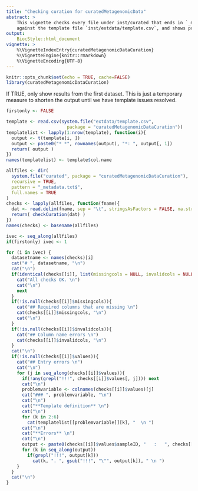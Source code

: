 ```yaml
---
title: "Checking curation for curatedMetagenomicData"
abstract: >
    This vignette checks every file under inst/curated that ends in `_metadata.txt`
    against the template file `inst/extdata/template.csv`, and shows problems found.
output:
    BiocStyle::html_document
vignette: >
    %\VignetteIndexEntry{curatedMetagenomicDataCuration}
    %\VignetteEngine{knitr::rmarkdown}
    %\VignetteEncoding{UTF-8}
---
```


```r
knitr::opts_chunk$set(echo = TRUE, cache=FALSE)
library(curatedMetagenomicDataCuration)
```

If TRUE, only show results from the first dataset. This is just a temporary measure to shorten the output until we have template issues resolved.
```r
firstonly <- FALSE
```

```r
template <- read.csv(system.file("extdata/template.csv",
                       package = "curatedMetagenomicDataCuration"))
templatelist <- lapply(1:nrow(template), function(i){
  output <- t(template[i, ])
  output <- paste0("* *", rownames(output), "*: ", output[, 1])
  return( output )
})
names(templatelist) <- template$col.name
```

```r
allfiles <- dir(
  system.file("curated", package = "curatedMetagenomicDataCuration"),
  recursive = TRUE,
  pattern = "_metadata.txt$",
  full.names = TRUE
)
checks <- lapply(allfiles, function(fname){
  dat <- read.delim(fname, sep = "\t", stringsAsFactors = FALSE, na.strings = c("na", "NA"))
  return( checkCuration(dat) )
})
names(checks) <- basename(allfiles)
```

```r
ivec <- seq_along(allfiles)
if(firstonly) ivec <- 1

for (i in ivec) {
  datasetname <- names(checks)[i]
  cat("# ", datasetname, "\n")
  cat("\n")
  if(identical(checks[[i]], list(missingcols = NULL, invalidcols = NULL, values = NULL))){
    cat("All checks OK. \n")
    cat("\n")
    next
  }
  if(!is.null(checks[[i]]$missingcols)){
    cat("## Required columns that are missing \n")
    cat(checks[[i]]$missingcols, "\n")
    cat("\n")
  }
  if(!is.null(checks[[i]]$invalidcols)){
    cat("## Column name errors \n")
    cat(checks[[i]]$invalidcols, "\n")
  }
  cat("\n")
  if(!is.null(checks[[i]]$values)){
    cat("## Entry errors \n")
    cat("\n")
    for (j in seq_along(checks[[i]]$values)){
      if(!any(grepl("!!!", checks[[i]]$values[, j]))) next
      cat("\n")
      problemvariable <- colnames(checks[[i]]$values)[j]
      cat("### ", problemvariable, "\n")
      cat("\n")
      cat("**Template definition** \n")
      cat("\n")
      for (k in 2:6)
        cat(templatelist[[problemvariable]][k], "  \n ")
      cat("\n")
      cat("**Errors** \n")
      cat("\n")
      output <- paste0(checks[[i]]$values$sampleID, "   :   ", checks[[i]]$values[, j])
      for (k in seq_along(output))
        if(grepl("!!!", output[k]))
          cat(k, ". ", gsub("!!!", "\"", output[k]), " \n ")
    }
  }
  cat("\n")
}
```
